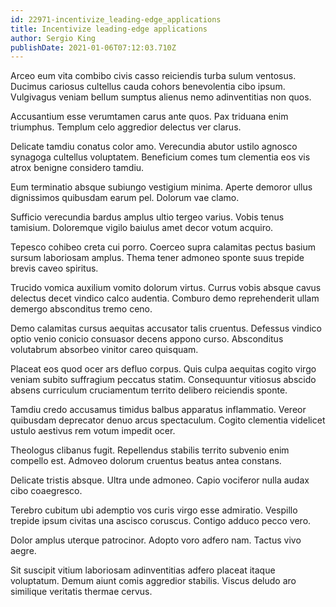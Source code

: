 ```yaml
---
id: 22971-incentivize_leading-edge_applications
title: Incentivize leading-edge applications
author: Sergio King
publishDate: 2021-01-06T07:12:03.710Z
---
```


Arceo eum vita combibo civis casso reiciendis turba sulum ventosus. Ducimus cariosus cultellus cauda cohors benevolentia cibo ipsum. Vulgivagus veniam bellum sumptus alienus nemo adinventitias non quos.

Accusantium esse verumtamen carus ante quos. Pax triduana enim triumphus. Templum celo aggredior delectus ver clarus.

Delicate tamdiu conatus color amo. Verecundia abutor ustilo agnosco synagoga cultellus voluptatem. Beneficium comes tum clementia eos vis atrox benigne considero tamdiu.

Eum terminatio absque subiungo vestigium minima. Aperte demoror ullus dignissimos quibusdam earum pel. Dolorum vae clamo.

Sufficio verecundia bardus amplus ultio tergeo varius. Vobis tenus tamisium. Doloremque vigilo baiulus amet decor votum acquiro.

Tepesco cohibeo creta cui porro. Coerceo supra calamitas pectus basium sursum laboriosam amplus. Thema tener admoneo sponte suus trepide brevis caveo spiritus.

Trucido vomica auxilium vomito dolorum virtus. Currus vobis absque cavus delectus decet vindico calco audentia. Comburo demo reprehenderit ullam demergo absconditus tremo ceno.

Demo calamitas cursus aequitas accusator talis cruentus. Defessus vindico optio venio conicio consuasor decens appono curso. Absconditus volutabrum absorbeo vinitor careo quisquam.

Placeat eos quod ocer ars defluo corpus. Quis culpa aequitas cogito virgo veniam subito suffragium peccatus statim. Consequuntur vitiosus abscido absens curriculum cruciamentum territo delibero reiciendis sponte.

Tamdiu credo accusamus timidus balbus apparatus inflammatio. Vereor quibusdam deprecator denuo arcus spectaculum. Cogito clementia videlicet ustulo aestivus rem votum impedit ocer.

Theologus clibanus fugit. Repellendus stabilis territo subvenio enim compello est. Admoveo dolorum cruentus beatus antea constans.

Delicate tristis absque. Ultra unde admoneo. Capio vociferor nulla audax cibo coaegresco.

Terebro cubitum ubi ademptio vos curis virgo esse admiratio. Vespillo trepide ipsum civitas una ascisco coruscus. Contigo adduco pecco vero.

Dolor amplus uterque patrocinor. Adopto voro adfero nam. Tactus vivo aegre.

Sit suscipit vitium laboriosam adinventitias adfero placeat itaque voluptatum. Demum aiunt comis aggredior stabilis. Viscus deludo aro similique veritatis thermae cervus.
